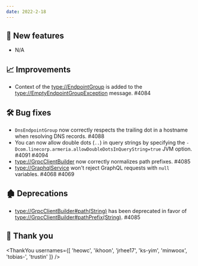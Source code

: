 ```yaml
---
date: 2022-2-18
---
```


## 🌟 New features

- N/A

## 📈 Improvements

- Context of the <type://EndpointGroup> is added to the <type://EmptyEndpointGroupException> message. #4084

## 🛠️ Bug fixes

- `DnsEndpointGroup` now correctly respects the trailing dot in a hostname when resolving DNS records. #4088
- You can now allow double dots (`..`) in query strings by specifying the
  `-Dcom.linecorp.armeria.allowDoubleDotsInQueryString=true` JVM option. #4091 #4094
- <type://GrpcClientBuilder> now correctly normalizes path prefixes. #4085
- <type://GraphqlService> won't reject GraphQL requests with `null` variables. #4068 #4069

## 🏚️ Deprecations

- <type://GrpcClientBuilder#path(String)> has been deprecated in favor of <type://GrpcClientBuilder#pathPrefix(String)>. #4085

## 🙇 Thank you

<ThankYou usernames={[
  'heowc',
  'ikhoon',
  'jrhee17',
  'ks-yim',
  'minwoox',
  'tobias-',
  'trustin'
]} />
